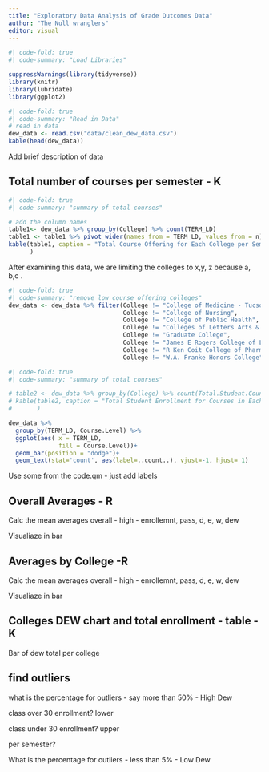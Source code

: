 ```yaml
---
title: "Exploratory Data Analysis of Grade Outcomes Data"
author: "The Null wranglers"
editor: visual
---
```


```r
#| code-fold: true
#| code-summary: "Load Libraries"

suppressWarnings(library(tidyverse))
library(knitr)
library(lubridate)
library(ggplot2)
```

```r
#| code-fold: true
#| code-summary: "Read in Data"
# read in data
dew_data <- read.csv("data/clean_dew_data.csv")
kable(head(dew_data))

```

Add brief description of data

## Total number of courses per semester - K

```r
#| code-fold: true
#| code-summary: "summary of total courses"

# add the column names
table1<- dew_data %>% group_by(College) %>% count(TERM_LD)
table1 <- table1 %>% pivot_wider(names_from = TERM_LD, values_from = n)
kable(table1, caption = "Total Course Offering for Each College per Semester"
      )
```

After examining this data, we are limiting the colleges to x,y, z because a, b,c .

```r
#| code-fold: true
#| code-summary: "remove low course offering colleges"
dew_data <- dew_data %>% filter(College != "College of Medicine - Tucson",
                                College != "College of Nursing",
                                College != "College of Public Health",
                                College != "Colleges of Letters Arts & Sci",
                                College != "Graduate College",
                                College != "James E Rogers College of Law",
                                College != "R Ken Coit College of Pharmacy",
                                College != "W.A. Franke Honors College")

```

```r
#| code-fold: true
#| code-summary: "summary of total courses"

# table2 <- dew_data %>% group_by(College) %>% count(Total.Student.Count)
# kable(table2, caption = "Total Student Enrollment for Courses in Each College"
#       )
```

```r
dew_data %>% 
  group_by(TERM_LD, Course.Level) %>% 
  ggplot(aes( x = TERM_LD,
              fill = Course.Level))+
  geom_bar(position = "dodge")+
  geom_text(stat='count', aes(label=..count..), vjust=-1, hjust= 1)
```

Use some from the code.qm - just add labels

## Overall Averages - R

Calc the mean averages overall - high - enrollemnt, pass, d, e, w, dew

Visualiaze in bar

## Averages by College -R

Calc the mean averages overall - high - enrollemnt, pass, d, e, w, dew

Visualiaze in bar

## Colleges DEW chart and total enrollment - table -K

Bar of dew total per college

## find outliers

what is the percentage for outliers - say more than 50% - High Dew

class over 30 enrollment? lower

class under 30 enrollment? upper

per semester?

What is the percentage for outliers - less than 5% - Low Dew
